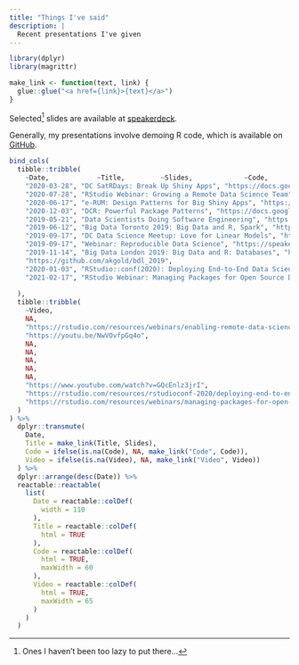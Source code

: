 ```yaml
---
title: "Things I've said"
description: |
  Recent presentations I've given
---
```

```r
library(dplyr)
library(magrittr)

make_link <- function(text, link) {
  glue::glue("<a href={link}>{text}</a>")
}
```


Selected[^1] slides are available at [speakerdeck](https://speakerdeck.com/akgold).

[^1]: Ones I haven't been too lazy to put there...

Generally, my presentations involve demoing R code, which is available on [GitHub](https://github.com/akgold/).

```r
bind_cols(
  tibble::tribble(
    ~Date,            ~Title,         ~Slides,             ~Code, 
    "2020-03-28", "DC SatRDays: Break Up Shiny Apps", "https://docs.google.com/presentation/d/1PJT0LfTAMz_6GCyLxMnPDAWqKmzWJKCOfcXosH-jEVk/edit?usp=sharing", "github.com/akgold/shiny_break_up_satrday",
    "2020-07-28", "RStudio Webinar: Growing a Remote Data Science Team", "https://docs.google.com/presentation/d/15rHvguWGVQ6elrw9G2CnJOasKvBS1TliEEDA931ZSVs/edit?usp=sharing", NA,
    "2020-06-17", "e-RUM: Design Patterns for Big Shiny Apps", "https://docs.google.com/presentation/d/1mAAU0sw7GIVwOeGVsvdZCWA86mHhu-GZgkjYgreqmBk/edit", "https://github.com/akgold/erum-big-shiny",
    "2020-12-03", "DCR: Powerful Package Patterns", "https://docs.google.com/presentation/d/1eJFTvWB1svlSdUsv_-3h2-665VnCMz8Cya7MlOjTnwQ/edit?usp=sharing", NA,
    "2019-05-21", "Data Scientists Doing Software Engineering", "https://speakerdeck.com/akgold/2019-05-21-data-scientists-and-software-engineering", NA,
    "2019-06-12", "Big Data Toronto 2019: Big Data and R, Spark", "https://speakerdeck.com/akgold/2019-06-12-big-data-toronto-spark", "https://github.com/akgold/big_data_2019",
    "2019-09-17", "DC Data Science Meetup: Love for Linear Models", "https://speakerdeck.com/akgold/love-for-linear-models", NA,
    "2019-09-17", "Webinar: Reproducible Data Science", "https://speakerdeck.com/akgold/2019-09-17-creating-reproducible-data-science", "https://github.com/akgold/2019-09-17_john_deere_webinar", 
    "2019-11-14", "Big Data London 2019: Big Data and R: Databases", "https://speakerdeck.com/akgold/r-and-big-data-databases", 
    "https://github.com/akgold/bdl_2019", 
    "2020-01-03", "RStudio::conf(2020): Deploying End-to-End Data Science with Shiny, Plumber, and Pins", "https://github.com/akgold/rsconf2020-deployment/blob/master/RStudio%20Conf%202020%20Talk.pdf", "https://github.com/akgold/rsconf2020-deployment",
    "2021-02-17", "RStudio Webinar: Managing Packages for Open Source Data Science", NA, NA
    
  ), 
  tibble::tribble(
    ~Video, 
    NA,
    "https://rstudio.com/resources/webinars/enabling-remote-data-science-teams/",
    "https://youtu.be/NwVOvfpGq4o",
    NA,
    NA, 
    NA, 
    NA, 
    NA, 
    "https://www.youtube.com/watch?v=GQcEnlz3jrI", 
    "https://rstudio.com/resources/rstudioconf-2020/deploying-end-to-end-data-science-with-shiny-plumber-and-pins/", 
    "https://rstudio.com/resources/webinars/managing-packages-for-open-source-data-science/"
  )
) %>%
  dplyr::transmute(
    Date,
    Title = make_link(Title, Slides),
    Code = ifelse(is.na(Code), NA, make_link("Code", Code)), 
    Video = ifelse(is.na(Video), NA, make_link("Video", Video))
  ) %>%
  dplyr::arrange(desc(Date)) %>%
  reactable::reactable(
    list(
      Date = reactable::colDef(
        width = 110
      ),
      Title = reactable::colDef(
        html = TRUE
      ), 
      Code = reactable::colDef(
        html = TRUE, 
        maxWidth = 60
      ), 
      Video = reactable::colDef(
        html = TRUE, 
        maxWidth = 65
      )
    )
  )
```

